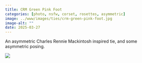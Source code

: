 ```yaml
---
title: CRM Green Pink Foot
categories: [photo, nsfw, corset, rosettes, asymmetric]
image: ../www/images/ties/crm-green-pink-foot.jpg
image-alt: ""
date: 2025-03-27
---
```


An asymmetric Charles Rennie Mackintosh inspired tie, and some asymmetric posing.


![](../www/images/ties/crm-green-pink-foot.jpg)

